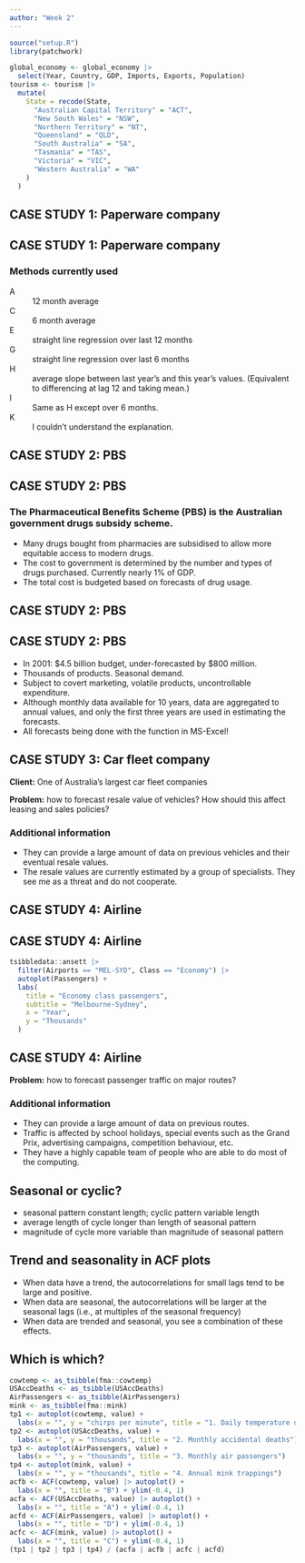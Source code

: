 ```yaml
---
author: "Week 2"
---
```


```r
source("setup.R")
library(patchwork)

global_economy <- global_economy |>
  select(Year, Country, GDP, Imports, Exports, Population)
tourism <- tourism |>
  mutate(
    State = recode(State,
      "Australian Capital Territory" = "ACT",
      "New South Wales" = "NSW",
      "Northern Territory" = "NT",
      "Queensland" = "QLD",
      "South Australia" = "SA",
      "Tasmania" = "TAS",
      "Victoria" = "VIC",
      "Western Australia" = "WA"
    )
  )
```

## CASE STUDY 1: Paperware company

\fontsize{11.5}{13}\sf

\begin{textblock}{9.2}(0.2,1.5)
\textbf{Problem:} Want forecasts of each of hundreds of
items. Series can be stationary, trended or seasonal. They currently
have a large forecasting program written in-house but it doesn't seem
to produce sensible forecasts. They want me to fix it.

\textbf{Additional information}\vspace*{-0.2cm}\fontsize{11.5}{13}\sf
\begin{itemize}\itemsep=0cm\parskip=0cm
\item  Program  written in COBOL making numerical calculations limited. It is not possible to do any optimisation.
\item Their programmer has little experience in numerical computing.
\item They employ no statisticians and want the program to produce forecasts automatically.
\end{itemize}
\end{textblock}

\placefig{10.2}{1.4}{width=5.8cm}{tableware2}

## CASE STUDY 1: Paperware company
\vspace*{0.2cm}

### Methods currently used

A
: 12 month average

C
: 6 month average

E
: straight line regression over last 12 months

G
: straight line regression over last 6 months

H
: average slope between last year's and this year's values.
  (Equivalent to differencing at lag 12 and taking mean.)

I
: Same as H except over 6 months.

K
: I couldn't understand the explanation.

## CASE STUDY 2: PBS

\fullwidth{pills}

## CASE STUDY 2: PBS

### The Pharmaceutical Benefits Scheme (PBS) is the Australian government drugs subsidy scheme.

  * Many drugs bought from pharmacies are subsidised to allow more equitable access to modern drugs.
  * The cost to government is determined by the number and types of drugs purchased. Currently nearly 1\% of GDP.
  * The total cost is budgeted based on forecasts of drug usage.

## CASE STUDY 2: PBS

\fullheight{pbs2}

## CASE STUDY 2: PBS

  * In 2001: \$4.5 billion budget, under-forecasted by \$800 million.
  * Thousands of products. Seasonal demand.
  * Subject to covert marketing, volatile products, uncontrollable expenditure.
  * Although monthly data available for 10 years, data are aggregated to annual values, and only the first three years are used in estimating the forecasts.
  * All forecasts being done with the \texttt{FORECAST} function in MS-Excel!

## CASE STUDY 3: Car fleet company

**Client:** One of Australia's largest car fleet companies

**Problem:** how to forecast resale value of vehicles? How
should this affect leasing and sales policies?

\pause

### Additional information
 - They can provide a large amount of data on previous vehicles and their eventual resale values.
 - The resale values are currently estimated by a group of specialists. They see me as a threat and do not cooperate.

## CASE STUDY 4: Airline

\fullheight{ansettlogo}

## CASE STUDY 4: Airline

```r
tsibbledata::ansett |>
  filter(Airports == "MEL-SYD", Class == "Economy") |>
  autoplot(Passengers) +
  labs(
    title = "Economy class passengers",
    subtitle = "Melbourne-Sydney",
    x = "Year",
    y = "Thousands"
  )
```

\only<2>{\begin{textblock}{4.2}(11,5.5)
\begin{alertblock}{}
Not the real data! Or is it?
\end{alertblock}
\end{textblock}}

## CASE STUDY 4: Airline

**Problem:** how to forecast passenger traffic on major routes?

### Additional information

  * They can provide a large amount of data on previous routes.
  * Traffic is affected by school holidays, special events such as
the Grand Prix, advertising campaigns, competition behaviour, etc.
  * They have a highly capable team of people who are able to do
most of the computing.




## Seasonal or cyclic?

\alert{Differences between seasonal and cyclic patterns:}

  * seasonal pattern constant length; cyclic pattern variable length
  * average length of cycle longer than length of seasonal pattern
  * magnitude of cycle more variable than magnitude of seasonal pattern

\pause

\begin{alertblock}{}
The timing of peaks and troughs is predictable with seasonal data, but unpredictable in the long term with cyclic data.
\end{alertblock}


## Trend and seasonality in ACF plots

- When data have a trend, the autocorrelations for small lags tend to be large and positive.
- When data are seasonal, the autocorrelations will be larger at the seasonal lags (i.e., at multiples of the seasonal frequency)
- When data are trended and seasonal, you see a combination of these effects.


## Which is which?

```r
cowtemp <- as_tsibble(fma::cowtemp)
USAccDeaths <- as_tsibble(USAccDeaths)
AirPassengers <- as_tsibble(AirPassengers)
mink <- as_tsibble(fma::mink)
tp1 <- autoplot(cowtemp, value) +
  labs(x = "", y = "chirps per minute", title = "1. Daily temperature of cow")
tp2 <- autoplot(USAccDeaths, value) +
  labs(x = "", y = "thousands", title = "2. Monthly accidental deaths")
tp3 <- autoplot(AirPassengers, value) +
  labs(x = "", y = "thousands", title = "3. Monthly air passengers")
tp4 <- autoplot(mink, value) +
  labs(x = "", y = "thousands", title = "4. Annual mink trappings")
acfb <- ACF(cowtemp, value) |> autoplot() +
  labs(x = "", title = "B") + ylim(-0.4, 1)
acfa <- ACF(USAccDeaths, value) |> autoplot() +
  labs(x = "", title = "A") + ylim(-0.4, 1)
acfd <- ACF(AirPassengers, value) |> autoplot() +
  labs(x = "", title = "D") + ylim(-0.4, 1)
acfc <- ACF(mink, value) |> autoplot() +
  labs(x = "", title = "C") + ylim(-0.4, 1)
(tp1 | tp2 | tp3 | tp4) / (acfa | acfb | acfc | acfd)
```
